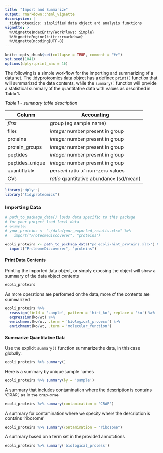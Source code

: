 ```yaml
---
title: "Import and Summarize"
output: rmarkdown::html_vignette
description: |
  tidyproteomics: simplified data object and analysis functions
vignette: >
  %\VignetteIndexEntry{Workflows: Simple}
  %\VignetteEngine{knitr::rmarkdown}
  %\VignetteEncoding{UTF-8}
---
```


```r
knitr::opts_chunk$set(collapse = TRUE, comment = "#>")
set.seed(1041)
options(dplyr.print_max = 10)
```

The following is a simple workflow for the importing and summarizing of a data set. The tidyproteomics data object has a defined `print()` function that will summarized the data contents, while the `summary()` function will provide a statistical summary of the quantitative data with values as described in Table 1.

*Table 1 - summary table description*

| Colunm          | Accounting                               |
|-----------------|------------------------------------------|
| *first*         | group (eg sample name)                   |
| files           | *integer* number present in group        |
| proteins        | *integer* number present in group        |
| protein_groups  | *integer* number present in group        |
| peptides        | *integer* number present in group        |
| peptides_unique | *integer* number present in group        |
| quantifiable    | *percent* ratio of non-zero values       |
| CVs             | *ratio* quantitative abundance (sd/mean) |

```r
library("dplyr")
library("tidyproteomics")
```

### Importing Data

```r
# path_to_package_data() loads data specific to this package
# for your project load local data
# example: 
# your_proteins <- "./data/your_exported_results.xlsx" %>%
#   import("ProteomeDiscoverer", "proteins")

ecoli_proteins <- path_to_package_data("pd_ecoli-hint_proteins.xlsx") %>%
  import("ProteomeDiscoverer", "proteins")
```

#### Print Data Contents

Printing the imported data object, or simply exposing the object will show a summary of the data object contents

```r
ecoli_proteins
```

As more operations are performed on the data, more of the contents are summarized

```r
ecoli_proteins %>%
  reassign(field = 'sample', pattern = 'hint_ko', replace = 'ko') %>%
  expression(ko/wt) %>%
  enrichment(ko/wt, .term = 'biological_process') %>%
  enrichment(ko/wt, .term = 'molecular_function')
```

#### Summarize Quantitative Data

Use the explicit `summary()` function summarize the data, in this case globally.

```r
ecoli_proteins %>% summary()
```

Here is a summary by unique sample names

```r
ecoli_proteins %>% summary(by = 'sample') 
```

A summary that includes contamination where the description is contains 'CRAP', as in the crap-ome

```r
ecoli_proteins %>% summary(contamination = 'CRAP') 
```

A summary for contamination where we specify where the description is contains 'ribosome'

```r
ecoli_proteins %>% summary(contamination = "ribosome") 
```

A summary based on a term set in the provided annotations

```r
ecoli_proteins %>% summary('biological_process')
```
